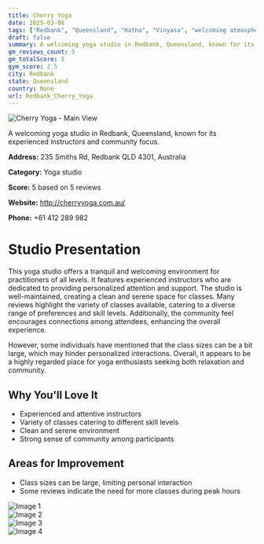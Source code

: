```yaml
---
title: Cherry Yoga
date: 2025-03-08
tags: ["Redbank", "Queensland", "Hatha", "Vinyasa", "welcoming atmosphere", "community-oriented", "Redbank"]  
draft: false
summary: A welcoming yoga studio in Redbank, Queensland, known for its experienced instructors and community focus.
gm_reviews_count: 5
gm_totalScore: 5
gym_score: 2.5
city: Redbank
state: Queensland
country: None
url: Redbank_Cherry_Yoga
---
```


<div className="aspect-[16/9] relative my-8">
  <img 
    src="https://lh5.googleusercontent.com/p/AF1QipMOb7WSwdoQ1djkZzH3C1euRxNPIGP0HAszfFTP=w1920-h1080-k-no"
    alt="Cherry Yoga - Main View"
    className="object-cover absolute inset-0 w-full h-full rounded-lg"
  />
</div>

A welcoming yoga studio in Redbank, Queensland, known for its experienced instructors and community focus.

**Address:** 235 Smiths Rd, Redbank QLD 4301, Australia

**Category:** Yoga studio

**Score:** 5 based on 5 reviews

**Website:** http://cherryyoga.com.au/

**Phone:** +61 412 289 982

# Studio Presentation

This yoga studio offers a tranquil and welcoming environment for practitioners of all levels. It features experienced instructors who are dedicated to providing personalized attention and support. The studio is well-maintained, creating a clean and serene space for classes. Many reviews highlight the variety of classes available, catering to a diverse range of preferences and skill levels. Additionally, the community feel encourages connections among attendees, enhancing the overall experience.

However, some individuals have mentioned that the class sizes can be a bit large, which may hinder personalized interactions. Overall, it appears to be a highly regarded place for yoga enthusiasts seeking both relaxation and community.

## Why You'll Love It

- Experienced and attentive instructors
- Variety of classes catering to different skill levels
- Clean and serene environment
- Strong sense of community among participants

## Areas for Improvement

- Class sizes can be large, limiting personal interaction
- Some reviews indicate the need for more classes during peak hours

<div className="grid grid-cols-1 xl:grid-cols-2 gap-4 my-8">
<div className="aspect-[4/3] relative"><img src="https://lh5.googleusercontent.com/p/AF1QipMOGJ3JbLT6H_DQ25SnrVi-8BWMJMxUjPWvM68a=w1920-h1080-k-no" alt="Image 1" className="object-cover absolute inset-0 w-full h-full rounded-lg" /></div>
<div className="aspect-[4/3] relative"><img src="https://lh5.googleusercontent.com/p/AF1QipPCdCs9yEeHTMIqG4RNFQTEH15uOdOmnRVIjiUT=w1920-h1080-k-no" alt="Image 2" className="object-cover absolute inset-0 w-full h-full rounded-lg" /></div>
<div className="aspect-[4/3] relative"><img src="https://lh5.googleusercontent.com/p/AF1QipMd011eNDqU0lJmgITSK-jdQtzVoBh0P2JNhPV3=w1920-h1080-k-no" alt="Image 3" className="object-cover absolute inset-0 w-full h-full rounded-lg" /></div>
<div className="aspect-[4/3] relative"><img src="https://streetviewpixels-pa.googleapis.com/v1/thumbnail?panoid=YNOSNaJb1ykyJFvDfG9-Iw&cb_client=maps_sv.tactile.gps&w=203&h=100&yaw=188.78754&pitch=0&thumbfov=100" alt="Image 4" className="object-cover absolute inset-0 w-full h-full rounded-lg" /></div>
</div>